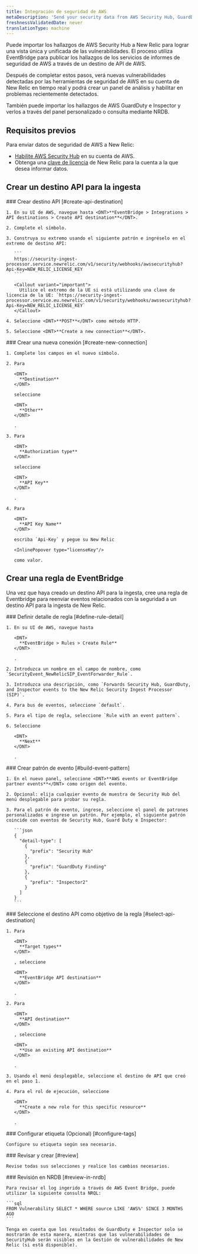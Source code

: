```yaml
---
title: Integración de seguridad de AWS
metaDescription: 'Send your security data from AWS Security Hub, GuardDuty, and inspector directly to New Relic.'
freshnessValidatedDate: never
translationType: machine
---
```


Puede importar los hallazgos de AWS Security Hub a New Relic para lograr una vista única y unificada de las vulnerabilidades. El proceso utiliza EventBridge para publicar los hallazgos de los servicios de informes de seguridad de AWS a través de un destino de API de AWS.

Después de completar estos pasos, verá nuevas vulnerabilidades detectadas por las herramientas de seguridad de AWS en su cuenta de New Relic en tiempo real y podrá crear un panel de análisis y habilitar <InlinePopover type="alerts"/>en problemas recientemente detectados.

También puede importar los hallazgos de AWS GuardDuty e Inspector y verlos a través del panel personalizado o consulta mediante NRDB.

## Requisitos previos

Para enviar datos de seguridad de AWS a New Relic:

* [Habilite AWS Security Hub](https://docs.aws.amazon.com/securityhub/latest/userguide/securityhub-settingup.html) en su cuenta de AWS.
* Obtenga una [clave de licencia](/docs/accounts-partnerships/install-new-relic/account-setup/license-key) de New Relic para la cuenta a la que desea informar datos.

## Crear un destino API para la ingesta

<Steps>
  <Step>
    ### Crear destino API [#create-api-destination]

    1. En su UI de AWS, navegue hasta <DNT>**EventBridge > Integrations > API destinations > Create API destination**</DNT>.

    2. Complete el símbolo.

    3. Construya su extremo usando el siguiente patrón e ingréselo en el extremo de destino API:

       ```
       https://security-ingest-processor.service.newrelic.com/v1/security/webhooks/awssecurityhub?Api-Key=NEW_RELIC_LICENSE_KEY
       ```

       <Callout variant="important">
         Utilice el extremo de la UE si está utilizando una clave de licencia de la UE: `https://security-ingest-processor.service.eu.newrelic.com/v1/security/webhooks/awssecurityhub?Api-Key=NEW_RELIC_LICENSE_KEY`
       </Callout>

    4. Seleccione <DNT>**POST**</DNT> como método HTTP.

    5. Seleccione <DNT>**Create a new connection**</DNT>.
  </Step>

  <Step>
    ### Crear una nueva conexión [#create-new-connection]

    1. Complete los campos en el nuevo símbolo.

    2. Para

       <DNT>
         **Destination**
       </DNT>

       seleccione

       <DNT>
         **Other**
       </DNT>

       .

    3. Para

       <DNT>
         **Authorization type**
       </DNT>

       seleccione

       <DNT>
         **API Key**
       </DNT>

       .

    4. Para

       <DNT>
         **API Key Name**
       </DNT>

       escriba `Api-Key` y pegue su New Relic

       <InlinePopover type="licenseKey"/>

       como valor.
  </Step>
</Steps>

## Crear una regla de EventBridge

Una vez que haya creado un destino API para la ingesta, cree una regla de Eventbridge para reenviar eventos relacionados con la seguridad a un destino API para la ingesta de New Relic.

<Steps>
  <Step>
    ### Definir detalle de regla [#define-rule-detail]

    1. En su UI de AWS, navegue hasta

       <DNT>
         **EventBridge > Rules > Create Rule**
       </DNT>

       .

    2. Introduzca un nombre en el campo de nombre, como `SecurityEvent_NewRelicSIP_EventForwarder_Rule`.

    3. Introduzca una descripción, como `Forwards Security Hub, GuardDuty, and Inspector events to the New Relic Security Ingest Processor (SIP)`.

    4. Para bus de eventos, seleccione `default`.

    5. Para el tipo de regla, seleccione `Rule with an event pattern`.

    6. Seleccione

       <DNT>
         **Next**
       </DNT>

       .
  </Step>

  <Step>
    ### Crear patrón de evento [#build-event-pattern]

    1. En el nuevo panel, seleccione <DNT>**AWS events or EventBridge partner events**</DNT> como origen del evento.

    2. Opcional: elija cualquier evento de muestra de Security Hub del menú desplegable para probar su regla.

    3. Para el patrón de evento, ingrese, seleccione el panel de patrones personalizados e ingrese un patrón. Por ejemplo, el siguiente patrón coincide con eventos de Security Hub, Guard Duty e Inspector:

       ```json
       {
         "detail-type": [
           {
             "prefix": "Security Hub"
           },
           {
             "prefix": "GuardDuty Finding"
           },
           {
             "prefix": "Inspector2"
           }
         ]
       }
       ```
  </Step>

  <Step>
    ### Seleccione el destino API como objetivo de la regla [#select-api-destination]

    1. Para

       <DNT>
         **Target types**
       </DNT>

       , seleccione

       <DNT>
         **EventBridge API destination**
       </DNT>

       .

    2. Para

       <DNT>
         **API destination**
       </DNT>

       , seleccione

       <DNT>
         **Use an existing API destination**
       </DNT>

       .

    3. Usando el menú desplegable, seleccione el destino de API que creó en el paso 1.

    4. Para el rol de ejecución, seleccione

       <DNT>
         **Create a new role for this specific resource**
       </DNT>

       .
  </Step>

  <Step>
    ### Configurar etiqueta (Opcional) [#configure-tags]

    Configure su etiqueta según sea necesario.
  </Step>

  <Step>
    ### Revisar y crear [#review]

    Revise todas sus selecciones y realice los cambios necesarios.
  </Step>

  <Step>
    ### Revisión en NRDB [#review-in-nrdb]

    Para revisar el log ingerido a través de AWS Event Bridge, puede utilizar la siguiente consulta NRQL:

    ```sql
    FROM Vulnerability SELECT * WHERE source LIKE 'AWS%' SINCE 3 MONTHS AGO
    ```

    Tenga en cuenta que los resultados de GuardDuty e Inspector solo se mostrarán de esta manera, mientras que las vulnerabilidades de SecurityHub serán visibles en la Gestión de vulnerabilidades de New Relic (si está disponible).
  </Step>
</Steps>
